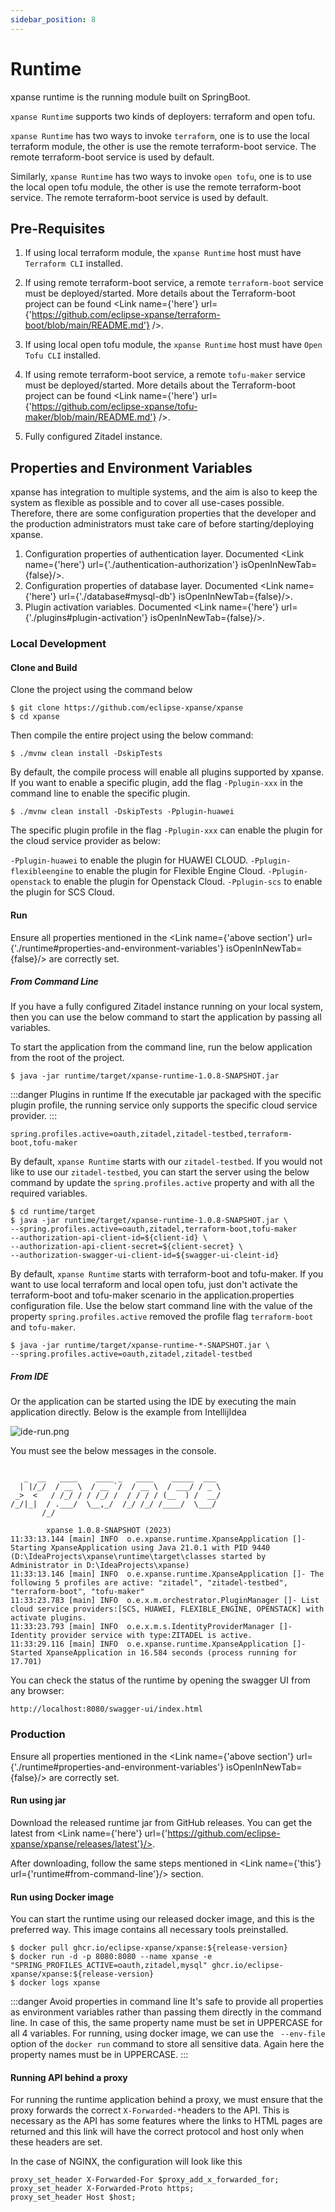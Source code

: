 ```yaml
---
sidebar_position: 8
---
```



# Runtime

xpanse runtime is the running module built on SpringBoot.

`xpanse Runtime` supports two kinds of deployers: terraform and open tofu.

`xpanse Runtime` has two ways to invoke `terraform`, one is to use the local terraform module, the other is use
the remote terraform-boot service. The remote terraform-boot service is used by default.

Similarly, `xpanse Runtime` has two ways to invoke `open tofu`, one is to use the local open tofu module,
the other is use the remote terraform-boot service. The remote terraform-boot service is used by default.

## Pre-Requisites

1. If using local terraform module, the `xpanse Runtime` host must have `Terraform CLI` installed.

2. If using remote terraform-boot service, a remote `terraform-boot` service must be
   deployed/started. More details about the Terraform-boot project can be found <Link name={'here'} url={'https://github.com/eclipse-xpanse/terraform-boot/blob/main/README.md'} />.

3. If using local open tofu module, the `xpanse Runtime` host must have `Open Tofu CLI` installed.

4. If using remote terraform-boot service, a remote `tofu-maker` service must be
   deployed/started. More details about the Terraform-boot project can be found <Link name={'here'} url={'https://github.com/eclipse-xpanse/tofu-maker/blob/main/README.md'} />.

5. Fully configured Zitadel instance.

## Properties and Environment Variables

xpanse has integration to multiple systems, and the aim is also to keep the system as flexible as
possible and to cover all use-cases possible. Therefore, there are some configuration properties
that the developer and the production administrators must take care of before starting/deploying
xpanse.

1. Configuration properties of authentication layer.
   Documented <Link name={'here'} url={'./authentication-authorization'} isOpenInNewTab={false}/>.
2. Configuration properties of database layer. Documented <Link name={'here'} url={'./database#mysql-db'} isOpenInNewTab={false}/>.
3. Plugin activation variables. Documented <Link name={'here'} url={'./plugins#plugin-activation'} isOpenInNewTab={false}/>.

### Local Development

#### Clone and Build

Clone the project using the command below

```shell
$ git clone https://github.com/eclipse-xpanse/xpanse
$ cd xpanse
```

Then compile the entire project using the below command:

```shell
$ ./mvnw clean install -DskipTests
```

By default, the compile process will enable all plugins supported by xpanse. If you want to enable a specific plugin,
add the flag `-Pplugin-xxx` in the command line to enable the specific plugin.

```shell
$ ./mvnw clean install -DskipTests -Pplugin-huawei
```

The specific plugin profile in the flag `-Pplugin-xxx` can enable the plugin for the cloud service provider as below:

`-Pplugin-huawei` to enable the plugin for HUAWEI CLOUD.
`-Pplugin-flexibleengine` to enable the plugin for Flexible Engine Cloud.
`-Pplugin-openstack` to enable the plugin for Openstack Cloud.
`-Pplugin-scs` to enable the plugin for SCS Cloud.

#### Run

Ensure all properties mentioned in the <Link name={'above section'} url={'./runtime#properties-and-environment-variables'} isOpenInNewTab={false}/> are
correctly set.

##### From Command Line

If you have a fully configured Zitadel instance running on your local system, then you can use the
below command to start the application by passing all variables.

To start the application from the command line, run the below application from the root of the
project.

```shell
$ java -jar runtime/target/xpanse-runtime-1.0.8-SNAPSHOT.jar
```

:::danger Plugins in runtime
If the executable jar packaged with the specific plugin profile, the running service only supports the specific
cloud service provider.
:::

```properties
spring.profiles.active=oauth,zitadel,zitadel-testbed,terraform-boot,tofu-maker
```

By default, `xpanse Runtime` starts with our `zitadel-testbed`. If you would not like to use our `zitadel-testbed`,
you can start the server using the below command by update the `spring.profiles.active` property and with all the required variables.

```shell
$ cd runtime/target
$ java -jar runtime/target/xpanse-runtime-1.0.8-SNAPSHOT.jar \
--spring.profiles.active=oauth,zitadel,terraform-boot,tofu-maker
--authorization-api-client-id=${client-id} \
--authorization-api-client-secret=${client-secret} \
--authorization-swagger-ui-client-id=${swagger-ui-cleint-id}
```

By default, `xpanse Runtime` starts with terraform-boot and tofu-maker. If you want to use local terraform and
local open tofu, just don't activate the terraform-boot and tofu-maker scenario in the application.properties
configuration file. Use the below start command line with the value of the property `spring.profiles.active`
removed the profile flag `terraform-boot` and `tofu-maker`.

```shell
$ java -jar runtime/target/xpanse-runtime-*-SNAPSHOT.jar \
--spring.profiles.active=oauth,zitadel,zitadel-testbed
```

##### From IDE

Or the application can be started using the IDE by executing the main application directly. Below is
the example from IntellijIdea

![ide-run.png](../static/img/ide-run.png)

You must see the below messages in the console.

```shell

   _  __   ____    ____ _   ____    _____  ___
  | |/_/  / __ \  / __ `/  / __ \  / ___/ / _ \
 _>  <   / /_/ / / /_/ /  / / / / (__  ) /  __/
/_/|_|  / .___/  \__,_/  /_/ /_/ /____/  \___/
       /_/

        xpanse 1.0.8-SNAPSHOT (2023)
11:33:13.144 [main] INFO  o.e.xpanse.runtime.XpanseApplication []- Starting XpanseApplication using Java 21.0.1 with PID 9440 (D:\IdeaProjects\xpanse\runtime\target\classes started by Administrator in D:\IdeaProjects\xpanse)
11:33:13.146 [main] INFO  o.e.xpanse.runtime.XpanseApplication []- The following 5 profiles are active: "zitadel", "zitadel-testbed", "terraform-boot", "tofu-maker"
11:33:23.783 [main] INFO  o.e.x.m.orchestrator.PluginManager []- List cloud service providers:[SCS, HUAWEI, FLEXIBLE_ENGINE, OPENSTACK] with activate plugins.
11:33:23.793 [main] INFO  o.e.x.m.s.IdentityProviderManager []- Identity provider service with type:ZITADEL is active.
11:33:29.116 [main] INFO  o.e.xpanse.runtime.XpanseApplication []- Started XpanseApplication in 16.584 seconds (process running for 17.701)
```

You can check the status of the runtime by opening the swagger UI from any browser:

```
http://localhost:8080/swagger-ui/index.html
```

### Production

Ensure all properties mentioned in the <Link name={'above section'} url={'./runtime#properties-and-environment-variables'} isOpenInNewTab={false}/> are
correctly set.

#### Run using jar

Download the released runtime jar from GitHub releases. You can get the latest from <Link name={'here'} url={'https://github.com/eclipse-xpanse/xpanse/releases/latest'}/>.

After downloading, follow the same steps mentioned in <Link name={'this'} url={'runtime#from-command-line'}/> section.

#### Run using Docker image

You can start the runtime using our released docker image, and this is the preferred way. This image
contains all necessary tools preinstalled.

```shell
$ docker pull ghcr.io/eclipse-xpanse/xpanse:${release-version}
$ docker run -d -p 8080:8080 --name xpanse -e "SPRING_PROFILES_ACTIVE=oauth,zitadel,mysql" ghcr.io/eclipse-xpanse/xpanse:${release-version}
$ docker logs xpanse
```

:::danger Avoid properties in command line
It's safe to provide all properties as environment variables rather than passing them directly in the command line.
In case of this, the same property name must be set in UPPERCASE for all 4 variables.
For running, using docker image, we can use the ` --env-file` option of the `docker run` command to store all sensitive data.
Again here the property names must be in UPPERCASE.
:::

#### Running API behind a proxy

For running the runtime application behind a proxy, we must ensure that the proxy forwards the
correct `X-Forwarded-*`headers to the API. This is necessary as the API has some features where the
links to HTML pages are returned and this link will have the correct protocol and host only when
these headers are set.

In the case of NGINX, the configuration will look like this

```nginx configuration
proxy_set_header X-Forwarded-For $proxy_add_x_forwarded_for;
proxy_set_header X-Forwarded-Proto https;
proxy_set_header Host $host;
```

